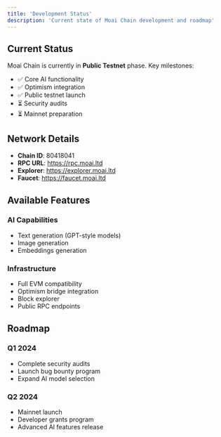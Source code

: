 ```yaml
---
title: 'Development Status'
description: 'Current state of Moai Chain development and roadmap'
---
```


## Current Status

Moai Chain is currently in **Public Testnet** phase. Key milestones:

- ✅ Core AI functionality
- ✅ Optimism integration
- ✅ Public testnet launch
- ⏳ Security audits
- ⏳ Mainnet preparation

## Network Details

- **Chain ID**: 80418041
- **RPC URL**: https://rpc.moai.ltd
- **Explorer**: https://explorer.moai.ltd
- **Faucet**: https://faucet.moai.ltd

## Available Features

### AI Capabilities
- Text generation (GPT-style models)
- Image generation
- Embeddings generation

### Infrastructure
- Full EVM compatibility
- Optimism bridge integration
- Block explorer
- Public RPC endpoints

## Roadmap

### Q1 2024
- Complete security audits
- Launch bug bounty program
- Expand AI model selection

### Q2 2024
- Mainnet launch
- Developer grants program
- Advanced AI features release 